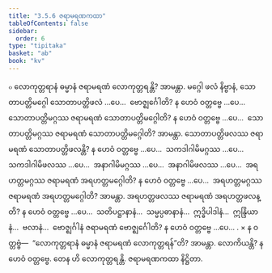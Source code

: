 ```yaml
---
title: "3.5.6 ဇရာမရဏကထာ"
tableOfContents: false
sidebar:
  order: 6
type: "tipitaka"
basket: "ab"
book: "kv"
---
```



<DynamicBreadcrumb />

<Division number="726" book="kv" e="ch" v="32" p="373">

<Paragraph number="2311" book="kv">
๐ လောကုတ္တရာနံ ဓမ္မာနံ ဇရာမရဏံ လောကုတ္တရန္တိ? အာမန္တာ. မဂ္ဂေါ ဖလံ နိဗ္ဗာနံ, သောတာပတ္တိမဂ္ဂေါ သောတာပတ္တိဖလံ …ပေ…  ဗောဇ္ဈင်္ဂေါတိ? န ဟေဝံ ဝတ္တဗ္ဗေ …ပေ…  သောတာပတ္တိမဂ္ဂဿ ဇရာမရဏံ သောတာပတ္တိမဂ္ဂေါတိ? န ဟေဝံ ဝတ္တဗ္ဗေ …ပေ…  သောတာပတ္တိမဂ္ဂဿ ဇရာမရဏံ သောတာပတ္တိမဂ္ဂေါတိ? အာမန္တာ. သောတာပတ္တိဖလဿ ဇရာမရဏံ သောတာပတ္တိဖလန္တိ? န ဟေဝံ ဝတ္တဗ္ဗေ …ပေ…  သကဒါဂါမိမဂ္ဂဿ …ပေ…  သကဒါဂါမိဖလဿ …ပေ…  အနာဂါမိမဂ္ဂဿ …ပေ…  အနာဂါမိဖလဿ …ပေ…  အရဟတ္တမဂ္ဂဿ ဇရာမရဏံ အရဟတ္တမဂ္ဂေါတိ? န ဟေဝံ ဝတ္တဗ္ဗေ …ပေ…  အရဟတ္တမဂ္ဂဿ ဇရာမရဏံ အရဟတ္တမဂ္ဂေါတိ? အာမန္တာ. အရဟတ္တဖလဿ ဇရာမရဏံ အရဟတ္တဖလန္တိ? န ဟေဝံ ဝတ္တဗ္ဗေ …ပေ…  သတိပဋ္ဌာနာနံ…  သမ္မပ္ပဓာနာနံ…  ဣဒ္ဓိပါဒါနံ…  ဣန္ဒြိယာနံ…  ဗလာနံ…  ဗောဇ္ဈင်္ဂါနံ ဇရာမရဏံ ဗောဇ္ဈင်္ဂေါတိ? န ဟေဝံ ဝတ္တဗ္ဗေ …ပေ… .
</Paragraph>

</Division>
<Division number="727" book="kv" e="ch" v="32" p="374">

<Paragraph number="2312" book="kv">
× န ဝတ္တဗ္ဗံ—  “လောကုတ္တရာနံ ဓမ္မာနံ ဇရာမရဏံ လောကုတ္တရန်”တိ? အာမန္တာ. လောကိယန္တိ? န ဟေဝံ ဝတ္တဗ္ဗေ. တေန ဟိ လောကုတ္တရန္တိ.

</Paragraph>
</Division>

<Paragraph number="2313" type="center" book="kv">
ဇရာမရဏကထာ နိဋ္ဌိတာ.
</Paragraph>